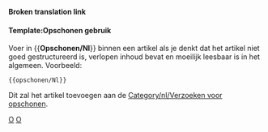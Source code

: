 <noinclude>'''Broken translation link'''{{en/-}}</noinclude>{{ambox
| type  = style
| text  = <strong>Opschonen</strong><br>Dit artikel moet opgeschoond worden. Het is gegroeid in de tijd en is nu moeilijk te lezen. Je kunt het verbeteren door delen te herschrijven of het artikel een nieuwe structuur te geven.
}}<includeonly>{{{1|[[Category:nl/Opschonen]]}}}</includeonly><noinclude>

====Template:Opschonen gebruik====

Voer in <nowiki>{{</nowiki>'''Opschonen/Nl'''<nowiki>}}</nowiki> binnen een artikel als je denkt dat het artikel niet goed gestructureerd is, verlopen inhoud bevat en moeilijk leesbaar is in het algemeen. Voorbeeld:
<pre>{{opschonen/Nl}}</pre>
Dit zal het artikel toevoegen aan de [[Category/nl/Verzoeken voor opschonen]].

[[Category:nl/Sjablonen|O]][[Category:nl/Berichtenbox|O]]
</noinclude>